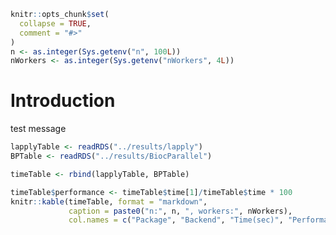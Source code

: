```r
knitr::opts_chunk$set(
  collapse = TRUE,
  comment = "#>"
)
n <- as.integer(Sys.getenv("n", 100L))
nWorkers <- as.integer(Sys.getenv("nWorkers", 4L))
```

# Introduction
test message

```r
lapplyTable <- readRDS("../results/lapply")
BPTable <- readRDS("../results/BiocParallel")

timeTable <- rbind(lapplyTable, BPTable)

timeTable$performance <- timeTable$time[1]/timeTable$time * 100
knitr::kable(timeTable, format = "markdown",
             caption = paste0("n:", n, ", workers:", nWorkers),
             col.names = c("Package", "Backend", "Time(sec)", "Performance(%)"))
```

